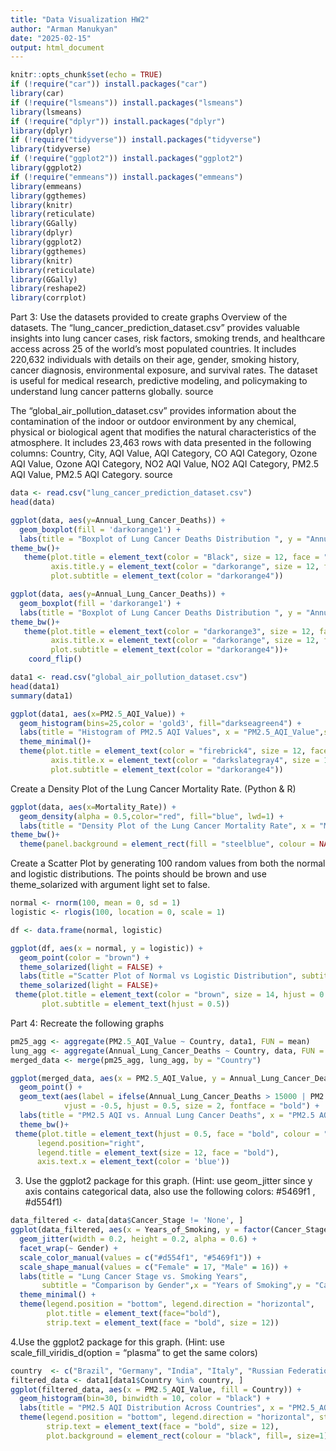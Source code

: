 ---
title: "Data Visualization HW2"
author: "Arman Manukyan"
date: "2025-02-15"
output: html_document
---

```{r setup, include=FALSE}
knitr::opts_chunk$set(echo = TRUE)
if (!require("car")) install.packages("car")
library(car)
if (!require("lsmeans")) install.packages("lsmeans")
library(lsmeans)
if (!require("dplyr")) install.packages("dplyr")
library(dplyr)
if (!require("tidyverse")) install.packages("tidyverse")
library(tidyverse)
if (!require("ggplot2")) install.packages("ggplot2")
library(ggplot2)
if (!require("emmeans")) install.packages("emmeans")
library(emmeans)
library(ggthemes)
library(knitr)
library(reticulate)
library(GGally)
library(dplyr)
library(ggplot2)
library(ggthemes)
library(knitr)
library(reticulate)
library(GGally)
library(reshape2)
library(corrplot)
```

Part 3: Use the datasets provided to create graphs
Overview of the datasets.
The “lung_cancer_prediction_dataset.csv” provides valuable insights into lung cancer cases, risk
factors, smoking trends, and healthcare access across 25 of the world's most populated
countries. It includes 220,632 individuals with details on their age, gender, smoking history,
cancer diagnosis, environmental exposure, and survival rates. The dataset is useful for medical
research, predictive modeling, and policymaking to understand lung cancer patterns globally.
source


The “global_air_pollution_dataset.csv” provides information about the contamination of the
indoor or outdoor environment by any chemical, physical or biological agent that modifies the
natural characteristics of the atmosphere. It includes 23,463 rows with data presented in the
following columns: Country, City, AQI Value, AQI Category, CO AQI Category, Ozone AQI Value,
Ozone AQI Category, NO2 AQI Value, NO2 AQI Category, PM2.5 AQI Value, PM2.5 AQI Category.
source

```{r Data lung_cancer_prediction_dataset.csv  }
data <- read.csv("lung_cancer_prediction_dataset.csv")
head(data)

```


```{r 1. Create a Boxplot of Lung Cancer Deaths Distribution.(R)}
ggplot(data, aes(y=Annual_Lung_Cancer_Deaths)) + 
  geom_boxplot(fill = 'darkorange1') +
  labs(title = "Boxplot of Lung Cancer Deaths Distribution ", y = "Annual Lung Cancer Deaths",color = "red", size = 10, face = "bold" ,subtitle="Lung Cancer Deaths")+
theme_bw()+
   theme(plot.title = element_text(color = "Black", size = 12, face = "bold"),
         axis.title.y = element_text(color = "darkorange", size = 12, face = "bold"),
         plot.subtitle = element_text(color = "darkorange4"))
```

```{r 1. Create a Boxplot of Lung Cancer Deaths Distribution.(R)}
ggplot(data, aes(y=Annual_Lung_Cancer_Deaths)) + 
  geom_boxplot(fill = 'darkorange1') +
  labs(title = "Boxplot of Lung Cancer Deaths Distribution ", y = "Annual Lung Cancer Deaths",color = "red", size = 10, face = "bold" ,subtitle="Lung Cancer Deaths")+
theme_bw()+
   theme(plot.title = element_text(color = "darkorange3", size = 12, face = "bold"),
         axis.title.x = element_text(color = "darkorange", size = 12, face = "bold"),
         plot.subtitle = element_text(color = "darkorange4"))+
    coord_flip()

```

```{r Data global_air_pollution_dataset.csv  }
data1 <- read.csv("global_air_pollution_dataset.csv")
head(data1)
summary(data1)

```
```{r,2. Create a Histogram of PM2.5 AQI Values.)}
ggplot(data1, aes(x=PM2.5_AQI_Value)) + 
  geom_histogram(bins=25,color = 'gold3', fill="darkseagreen4") +
  labs(title = "Histogram of PM2.5 AQI Values", x = "PM2.5_AQI_Value",subtitle = "PM2.5 AQI Values", y =NULL)+
  theme_minimal()+
  theme(plot.title = element_text(color = "firebrick4", size = 12, face = "italic"),
         axis.title.x = element_text(color = "darkslategray4", size = 12, face = "bold"),
         plot.subtitle = element_text(color = "darkorange4"))
```

Create a Density Plot of the Lung Cancer Mortality Rate. (Python & R)

```{r Create a Density Plot of the Lung Cancer Mortality Rate. (Python & R)}
ggplot(data, aes(x=Mortality_Rate)) + 
  geom_density(alpha = 0.5,color="red", fill="blue", lwd=1) +
  labs(title = "Density Plot of the Lung Cancer Mortality Rate", x = "Mortality_Rate",y="Density")+
theme_bw()+
  theme(panel.background = element_rect(fill = "steelblue", colour = NA, size = 0.5, linetype = "solid"))
```

Create a Scatter Plot by generating 100 random values from both the normal and logistic
distributions. The points should be brown and use theme_solarized with argument light
set to false.

```{r  Scatter Plot}
normal <- rnorm(100, mean = 0, sd = 1)
logistic <- rlogis(100, location = 0, scale = 1)

df <- data.frame(normal, logistic)

ggplot(df, aes(x = normal, y = logistic)) +
  geom_point(color = "brown") +
  theme_solarized(light = FALSE) +
  labs(title ="Scatter Plot of Normal vs Logistic Distribution", subtitle ="Normal vs Logistic Distribution", x="Normal Distribution Values",y="Logistic Distribution Values")+
  theme_solarized(light = FALSE)+
 theme(plot.title = element_text(color = "brown", size = 14, hjust = 0.5),
       plot.subtitle = element_text(hjust = 0.5))


```

Part 4: Recreate the following graphs


```{r}
pm25_agg <- aggregate(PM2.5_AQI_Value ~ Country, data1, FUN = mean)
lung_agg <- aggregate(Annual_Lung_Cancer_Deaths ~ Country, data, FUN = sum)
merged_data <- merge(pm25_agg, lung_agg, by = "Country")

ggplot(merged_data, aes(x = PM2.5_AQI_Value, y = Annual_Lung_Cancer_Deaths, color = Country )) +
  geom_point() +
  geom_text(aes(label = ifelse(Annual_Lung_Cancer_Deaths > 15000 | PM2.5_AQI_Value >100, Country, "")), 
            vjust = -0.5, hjust = 0.5, size = 2, fontface = "bold") +
  labs(title = "PM2.5 AQI vs. Annual Lung Cancer Deaths", x = "PM2.5 AQI Value", y = "Annual Lung Cancer Deaths", color = 'Annual Lung Cancer Deaths') +
  theme_bw()+
 theme(plot.title = element_text(hjust = 0.5, face = "bold", colour = "brown"),
      legend.position="right",
      legend.title = element_text(size = 12, face = "bold"),
      axis.text.x = element_text(color = 'blue'))

```


3. Use the ggplot2 package for this graph. (Hint: use geom_jitter since y axis contains
categorical data, also use the following colors: #5469f1 , #d554f1)

```{r}

data_filtered <- data[data$Cancer_Stage != 'None', ]
ggplot(data_filtered, aes(x = Years_of_Smoking, y = factor(Cancer_Stage), color = Gender,shape=Gender)) +
  geom_jitter(width = 0.2, height = 0.2, alpha = 0.6) +
  facet_wrap(~ Gender) +
  scale_color_manual(values = c("#d554f1", "#5469f1")) +
  scale_shape_manual(values = c("Female" = 17, "Male" = 16)) +
  labs(title = "Lung Cancer Stage vs. Smoking Years",
       subtitle = "Comparison by Gender",x = "Years of Smoking",y = "Cancer Stage") +
  theme_minimal() +
  theme(legend.position = "bottom", legend.direction = "horizontal",
        plot.title = element_text(face="bold"),
        strip.text = element_text(face = "bold", size = 12))

```


4.Use the ggplot2 package for this graph. (Hint: use scale_fill_viridis_d(option = "plasma"
to get the same colors)
```{r}
country  <- c("Brazil", "Germany", "India", "Italy", "Russian Federation", "United States of America")
filtered_data <- data1[data1$Country %in% country, ]
ggplot(filtered_data, aes(x = PM2.5_AQI_Value, fill = Country)) +
  geom_histogram(bin=30, binwidth = 10, color = "black") +
  labs(title = "PM2.5 AQI Distribution Across Countries", x = "PM2.5_AQI_Value", y = "Frequency",subtitle = "Comparison of Air Pollution levels", color = "Country") + theme_bw() + facet_wrap(~ Country, scales = "free")+ scale_fill_viridis_d(option = "plasma")+
  theme(legend.position = "bottom", legend.direction = "horizontal", strip.background = element_blank(),
        strip.text = element_text(face = "bold", size = 12),
        plot.background = element_rect(colour = "black", fill=, size=1))
  
```























